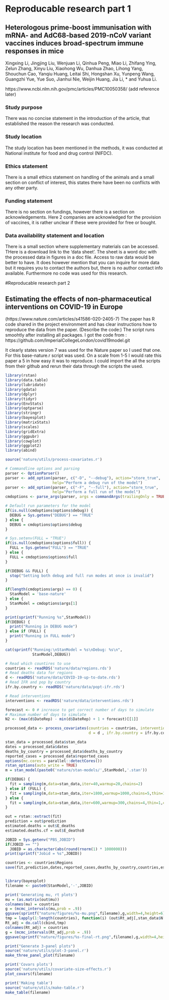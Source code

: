 # Reproducable research part 1

## Heterologous prime-boost immunisation with mRNA- and AdC68-based 2019-nCoV variant vaccines induces broad-spectrum immune responses in mice
Xingxing Li, Jingjing Liu, Wenjuan Li, Qinhua Peng, Miao Li, Zhifang Ying, Zelun Zhang, Xinyu Liu, Xiaohong Wu, Danhua Zhao, Lihong Yang, Shouchun Cao, Yanqiu Huang, Leitai Shi, Hongshan Xu, Yunpeng Wang, Guangzhi Yue, Yue Suo, Jianhui Nie, Weijin Huang, Jia Li, * and Yuhua Li.

https://www.ncbi.nlm.nih.gov/pmc/articles/PMC10050358/ (add reference later)

### Study purpose
There was no concise statement in the introduction of the article, that established the reason the research was conducted.

### Study location
The study location has been mentioned in the methods, it was conducted at National institute for food and drug control (NIFDC).

### Ethics statement
There is a small ethics statement on handling of the animals and a small section on conflict of interest, this states there have been no conflicts with any other party.

### Funding statement
There is no section on fundings, however there is a section on acknowledgements. Here 2 companies are acknowledged for the provision of vaccines, it is rather unclear if these were provided for free or bought.

### Data availability statement and location
There is a small section where supplementary materials can be accessed. THere is a download link to the 'data sheet'. The sheet is a word doc with the processed data in figures in a doc file. Access to raw data would be better to have. It does however mention that you can inquire for more data but it requires you to contact the authors but, there is no author contact info available. Furthermore no code was used for this research.

#Reproducable research part 2

## Estimating the effects of non-pharmaceutical interventions on COVID-19 in Europe
(https://www.nature.com/articles/s41586-020-2405-7)
The paper has  R code shared in the project environment and has clear instructions how to reproduce the data from the paper.
(Describe the code:)
The script runs smoohtly after installing all packages. I got the code from : https://github.com/ImperialCollegeLondon/covid19model.git

It clearly states version 7 was used for the Nature paper so I used that one. For this base-nature.r script was used.
On a scale from 1-5 I would rate this paper a 5 in how easy it was to reproduce. I could import the all the scripts from their github and rerun their data through the scripts the used.

```r
library(rstan)
library(data.table)
library(lubridate)
library(gdata)
library(dplyr)
library(tidyr)
library(EnvStats)
library(optparse)
library(stringr)
library(bayesplot)
library(matrixStats)
library(scales)
library(gridExtra)
library(ggpubr)
library(cowplot)
library(ggplot2)
library(abind)

source('nature/utils/process-covariates.r')

# Commandline options and parsing
parser <- OptionParser()
parser <- add_option(parser, c("-D", "--debug"), action="store_true",
                     help="Perform a debug run of the model")
parser <- add_option(parser, c("-F", "--full"), action="store_true",
                     help="Perform a full run of the model")
cmdoptions <- parse_args(parser, args = commandArgs(trailingOnly = TRUE), positional_arguments = TRUE)

# Default run parameters for the model
if(is.null(cmdoptions$options$debug)) {
  DEBUG = Sys.getenv("DEBUG") == "TRUE"
} else {
  DEBUG = cmdoptions$options$debug
}

# Sys.setenv(FULL = "TRUE")
if(is.null(cmdoptions$options$full)) {
  FULL = Sys.getenv("FULL") == "TRUE"
} else {
  FULL = cmdoptions$options$full
}

if(DEBUG && FULL) {
  stop("Setting both debug and full run modes at once is invalid")
}

if(length(cmdoptions$args) == 0) {
  StanModel = 'base-nature'
} else {
  StanModel = cmdoptions$args[1]
}

print(sprintf("Running %s",StanModel))
if(DEBUG) {
  print("Running in DEBUG mode")
} else if (FULL) {
  print("Running in FULL mode")
}

cat(sprintf("Running:\nStanModel = %s\nDebug: %s\n",
            StanModel,DEBUG))

# Read which countires to use
countries <- readRDS('nature/data/regions.rds')
# Read deaths data for regions
d <- readRDS('nature/data/COVID-19-up-to-date.rds')
# Read IFR and pop by country
ifr.by.country <- readRDS('nature/data/popt-ifr.rds')

# Read interventions
interventions <- readRDS('nature/data/interventions.rds')

forecast <- 0 # increase to get correct number of days to simulate
# Maximum number of days to simulate
N2 <- (max(d$DateRep) - min(d$DateRep) + 1 + forecast)[[1]]

processed_data <- process_covariates(countries = countries, interventions = interventions, 
                                     d = d , ifr.by.country = ifr.by.country, N2 = N2)

stan_data = processed_data$stan_data
dates = processed_data$dates
deaths_by_country = processed_data$deaths_by_country
reported_cases = processed_data$reported_cases
options(mc.cores = parallel::detectCores())
rstan_options(auto_write = TRUE)
m = stan_model(paste0('nature/stan-models/',StanModel,'.stan'))

if(DEBUG) {
  fit = sampling(m,data=stan_data,iter=40,warmup=20,chains=2)
} else if (FULL) {
  fit = sampling(m,data=stan_data,iter=1800,warmup=1000,chains=5,thin=1,control = list(adapt_delta = 0.99, max_treedepth = 20))
} else { 
  fit = sampling(m,data=stan_data,iter=600,warmup=300,chains=4,thin=1,control = list(adapt_delta = 0.95, max_treedepth = 10))
}   

out = rstan::extract(fit)
prediction = out$prediction
estimated.deaths = out$E_deaths
estimated.deaths.cf = out$E_deaths0

JOBID = Sys.getenv("PBS_JOBID")
if(JOBID == "")
  JOBID = as.character(abs(round(rnorm(1) * 1000000)))
print(sprintf("Jobid = %s",JOBID))

countries <- countries$Regions
save(fit,prediction,dates,reported_cases,deaths_by_country,countries,estimated.deaths,estimated.deaths.cf,stan_data, file=paste0('nature/results/',StanModel,'-',JOBID,'-stanfit.Rdata'))


library(bayesplot)
filename <- paste0(StanModel,'-',JOBID)

print('Generating mu, rt plots')
mu = (as.matrix(out$mu))
colnames(mu) = countries
g = (mcmc_intervals(mu,prob = .9))
ggsave(sprintf("nature/figures/%s-mu.png",filename),g,width=4,height=6)
tmp = lapply(1:length(countries), function(i) (out$Rt_adj[,stan_data$N[i],i]))
Rt_adj = do.call(cbind,tmp)
colnames(Rt_adj) = countries
g = (mcmc_intervals(Rt_adj,prob = .9))
ggsave(sprintf("nature/figures/%s-final-rt.png",filename),g,width=4,height=6)

print("Generate 3-panel plots")
source('nature/utils/plot-3-panel.r')
make_three_panel_plot(filename)

print('Covars plots')
source('nature/utils/covariate-size-effects.r')
plot_covars(filename)

print('Making table')
source('nature/utils/make-table.r')
make_table(filename)
```

